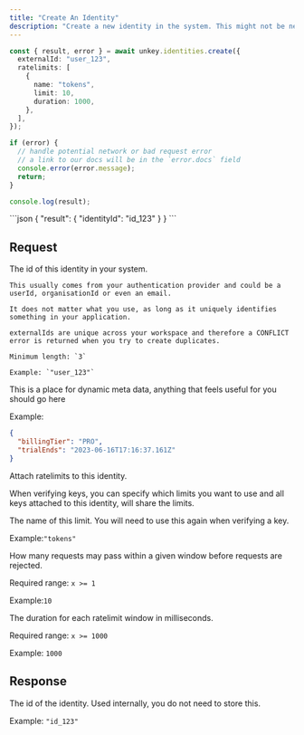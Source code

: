 ```yaml
---
title: "Create An Identity"
description: "Create a new identity in the system. This might not be necessary as newly created keys automatically create an identity if required."
---
```


<RequestExample>

```ts
const { result, error } = await unkey.identities.create({
  externalId: "user_123",
  ratelimits: [
    {
      name: "tokens",
      limit: 10,
      duration: 1000,
    },
  ],
});

if (error) {
  // handle potential network or bad request error
  // a link to our docs will be in the `error.docs` field
  console.error(error.message);
  return;
}

console.log(result);
```

</RequestExample>

<ResponseExample>
```json
{
  "result": {
    "identityId": "id_123"
  }
}
```
</ResponseExample>


## Request

<ParamField body="externalId" type="string" required>
    The id of this identity in your system.

    This usually comes from your authentication provider and could be a userId, organisationId or even an email.

    It does not matter what you use, as long as it uniquely identifies something in your application.

    externalIds are unique across your workspace and therefore a CONFLICT error is returned when you try to create duplicates.

    Minimum length: `3`

    Example: `"user_123"`
</ParamField>

<ParamField body="meta" type="object" >
This is a place for dynamic meta data, anything that feels useful for you should go here

Example:

```json
{
  "billingTier": "PRO",
  "trialEnds": "2023-06-16T17:16:37.161Z"
}
```
</ParamField>
<ParamField body="ratelimits" type="object[]" >
  Attach ratelimits to this identity.

  When verifying keys, you can specify which limits you want to use and all keys attached to this identity, will share the limits.

  <Expandable title="properties">
  <ParamField body="name" type="string" required>
  The name of this limit. You will need to use this again when verifying a key.

  Example:`"tokens"`
  </ParamField>

<ParamField body="limit" type="int" required>
  How many requests may pass within a given window before requests are rejected.

   Required range: `x >= 1`

   Example:`10`

</ParamField>

<ParamField body="duration" type="int" required>
  The duration for each ratelimit window in milliseconds.

  Required range: `x >= 1000`

  Example: `1000`
</ParamField>
</Expandable>
</ParamField>
## Response

<ResponseField name="identityId" type="string" required>
  The id of the identity. Used internally, you do not need to store this.


  Example: `"id_123"`

</ResponseField>
